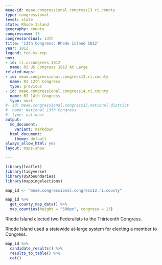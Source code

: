 ```yaml
---
meae-id: meae.congressional.congress13.ri.county
type: congressional
level: state
state: Rhode Island
geography: county
congressnum: 13
congressordinal: 13th
title: '13th Congress: Rhode Island 1812'
year: 1812
legend: fed-vs-rep
nnv:
- id: ri.uscongress.1812
  name: RI US Congress 1812 At Large
related-maps:
- id: meae.congressional.congress12.ri.county
  name: RI 12th Congress
  type: previous
- id: meae.congressional.congress14.ri.county
  name: RI 14th Congress
  type: next
#- id: meae.congressional.congress13.national.district
#  name: National 13th Congress
#  type: national
output:
  md_document:
    variant: markdown
  html_document:
    theme: default
always_allow_html: yes
layout: maps-show

---
```


```r
library(leaflet)
library(tidyverse)
library(USAboundaries)
library(mappingelections)

map_id <- "meae.congressional.congress13.ri.county"
```

<div class="map">

```r
map_id %>%
  get_county_map_data() %>%
  map_counties(height = "500px", congress = 13)
```

</div>

Rhode Island elected two Federalists to the Thirteenth Congress.

Rhode Island used a statewide at-large system for electing a member to Congress.

<div class="results-table">

```r
map_id %>%
  candidate_results() %>%
  results_to_table() %>%
  cat()
```

</div>
